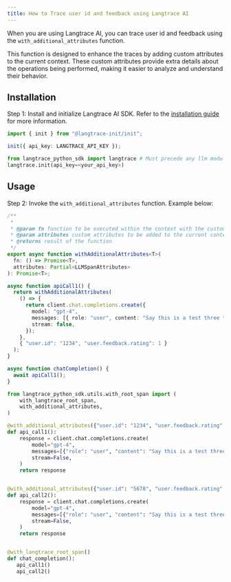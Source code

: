 ```yaml
---
title: How to Trace user id and feedback using Langtrace AI
---
```


When you are using Langtrace AI, you can trace user id and feedback using the `with_additional_attributes` function.

This function is designed to enhance the traces by adding custom attributes to the current context. These custom attributes provide extra details about the operations being performed, making it easier to analyze and understand their behavior.

## Installation

Step 1: Install and initialize Langtrace AI SDK. Refer to the [installation guide](/quickstart) for more information.

<CodeGroup>

```typescript Typescript
import { init } from "@langtrace-init/init";

init({ api_key: LANGTRACE_API_KEY });
```

```python Python
from langtrace_python_sdk import langtrace # Must precede any llm module imports
langtrace.init(api_key=<your_api_key>)
```

</CodeGroup>

## Usage

Step 2: Invoke the `with_additional_attributes` function. Example below:

<CodeGroup>

```typescript Typescript
/**
 *
 * @param fn function to be executed within the context with the custom attributes added to the current context
 * @param attributes custom attributes to be added to the current context
 * @returns result of the function
 */
export async function withAdditionalAttributes<T>(
  fn: () => Promise<T>,
  attributes: Partial<LLMSpanAttributes>
): Promise<T>;

async function apiCall1() {
  return withAdditionalAttributes(
    () => {
      return client.chat.completions.create({
        model: "gpt-4",
        messages: [{ role: "user", content: "Say this is a test three times" }],
        stream: false,
      });
    },
    { "user.id": "1234", "user.feedback.rating": 1 }
  );
}

async function chatCompletion() {
  await apiCall1();
}
```

```python Python
from langtrace_python_sdk.utils.with_root_span import (
    with_langtrace_root_span,
    with_additional_attributes,
)

@with_additional_attributes({"user.id": "1234", "user.feedback.rating": 1})
def api_call1():
    response = client.chat.completions.create(
        model="gpt-4",
        messages=[{"role": "user", "content": "Say this is a test three times"}],
        stream=False,
    )
    return response


@with_additional_attributes({"user.id": "5678", "user.feedback.rating": -1})
def api_call2():
    response = client.chat.completions.create(
        model="gpt-4",
        messages=[{"role": "user", "content": "Say this is a test three times"}],
        stream=False,
    )
    return response


@with_langtrace_root_span()
def chat_completion():
   api_call1()
   api_call2()
```

</CodeGroup>
